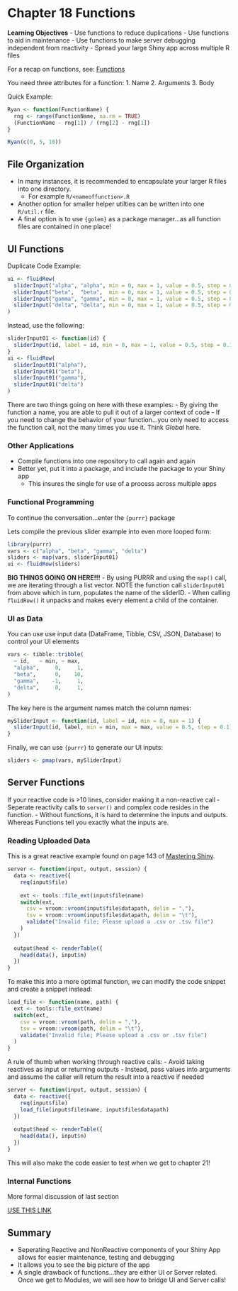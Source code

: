 # Chapter 18 Functions

**Learning Objectives**
  - Use functions to reduce duplications
  - Use functions to aid in maintenance
  - Use functions to make server debugging independent from reactivity
  - Spread your large Shiny app across multiple R files
  
For a recap on functions, see: [Functions](https://r4ds.had.co.nz/functions.html)

You need three attributes for a function:
1. Name
2. Arguments
3. Body

Quick Example:

```r
Ryan <- function(FunctionName) {
  rng <- range(FunctionName, na.rm = TRUE)
  (FunctionName - rng[1]) / (rng[2] - rng[1])
}

Ryan(c(0, 5, 10))

```
  
## File Organization

 - In many instances, it is recommended to encapsulate your larger R files into one directory.
   - For example `R/<nameoffunction>.R`
 - Another option for smaller helper utilties can be written into one `R/util.r` file.
 - A final option is to use `{golem}` as a package manager...as all function files are contained in one place!

## UI Functions

Duplicate Code Example:

```r
ui <- fluidRow(
  sliderInput("alpha", "alpha", min = 0, max = 1, value = 0.5, step = 0.1),
  sliderInput("beta",  "beta",  min = 0, max = 1, value = 0.5, step = 0.1),
  sliderInput("gamma", "gamma", min = 0, max = 1, value = 0.5, step = 0.1),
  sliderInput("delta", "delta", min = 0, max = 1, value = 0.5, step = 0.1)
)
```

Instead, use the following:

```r
sliderInput01 <- function(id) {
  sliderInput(id, label = id, min = 0, max = 1, value = 0.5, step = 0.1)
}
ui <- fluidRow(
  sliderInput01("alpha"),
  sliderInput01("beta"),
  sliderInput01("gamma"),
  sliderInput01("delta")
)
```

There are two things going on here with these examples:
 - By giving the function a name, you are able to pull it out of a larger context of code
 - If you need to change the behavior of your function...you only need to access the function call, not the many times you use it. Think *Global* here.
 
### Other Applications
 - Compile functions into one repository to call again and again
 - Better yet, put it into a package, and include the package to your Shiny app
   - This insures the single for use of a process across multiple apps
   
### Functional Programming
To continue the conversation...enter the `{purrr}` package

Lets compile the previous slider example into even more looped form:

```r
library(purrr)
vars <- c("alpha", "beta", "gamma", "delta")
sliders <- map(vars, sliderInput01)
ui <- fluidRow(sliders)
```
**BIG THINGS GOING ON HERE!!!**
 - By using PURRR and using the `map()` call, we are iterating through a list vector. NOTE the function call `sliderInput01` from above which in turn, populates the name of the sliderID.
 - When calling `fluidRow()` it unpacks and makes every element a child of the container.
 
### UI as Data
You can use use input data (DataFrame, Tibble, CSV, JSON, Database) to control your UI elements

```r
vars <- tibble::tribble(
  ~ id,   ~ min, ~ max,
  "alpha",     0,     1,
  "beta",      0,    10,
  "gamma",    -1,     1,
  "delta",     0,     1,
)
```

The key here is the argument names match the column names:

```r
mySliderInput <- function(id, label = id, min = 0, max = 1) {
  sliderInput(id, label, min = min, max = max, value = 0.5, step = 0.1)
}
```

Finally, we can use `{purrr}` to generate our UI inputs:

```r
sliders <- pmap(vars, mySliderInput)
```

## Server Functions
If your reactive code is >10 lines, consider making it a non-reactive call
 - Seperate reactivity calls to `server()` and complex code resides in the function.
 - Without functions, it is hard to determine the inputs and outputs. Whereas Functions tell you exactly what the inputs are.
 
### Reading Uploaded Data
This is a great reactive example found on page 143 of [Mastering Shiny](https://mastering-shiny.org/).

```r
server <- function(input, output, session) {
  data <- reactive({
    req(input$file)
    
    ext <- tools::file_ext(input$file$name)
    switch(ext,
      csv = vroom::vroom(input$file$datapath, delim = ","),
      tsv = vroom::vroom(input$file$datapath, delim = "\t"),
      validate("Invalid file; Please upload a .csv or .tsv file")
    )
  })
  
  output$head <- renderTable({
    head(data(), input$n)
  })
}
```

To make this into a more optimal function, we can modify the code snippet and create a snippet instead:

```r
load_file <- function(name, path) {
  ext <- tools::file_ext(name)
  switch(ext,
    csv = vroom::vroom(path, delim = ","),
    tsv = vroom::vroom(path, delim = "\t"),
    validate("Invalid file; Please upload a .csv or .tsv file")
  )
}
```

A rule of thumb when working through reactive calls:
- Avoid taking reactives as input or returning outputs
 - Instead, pass values into arguments and assume the caller will return the result into a reactive if needed

```r
server <- function(input, output, session) {
  data <- reactive({
    req(input$file)
    load_file(input$file$name, input$file$datapath)
  })
  
  output$head <- renderTable({
    head(data(), input$n)
  })
}
```
This will also make the code easier to test when we get to chapter 21!

### Internal Functions
More formal discussion of last section

[USE THIS LINK](https://mastering-shiny.org/scaling-functions.html#internal-functions)

## Summary
 - Seperating Reactive and NonReactive components of your Shiny App allows for easier maintenance, testing and debugging
 - It allows you to see the big picture of the app
 - A single drawback of functions...they are either UI or Server related. Once we get to Modules, we will see how to bridge UI and Server calls!